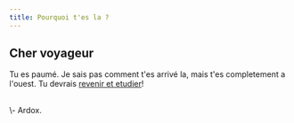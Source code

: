 ```yaml
---
title: Pourquoi t'es la ?
---
```

## Cher voyageur

Tu es paumé. Je sais pas comment t'es arrivé la, mais t'es completement a l'ouest. Tu devrais [revenir et etudier](/)!

<br/>
\- Ardox.
